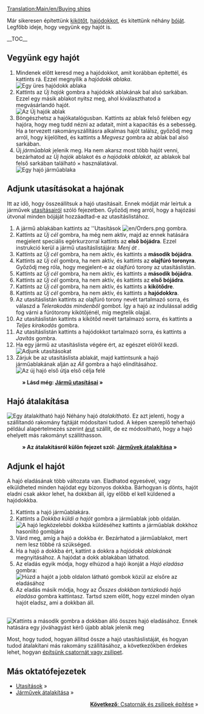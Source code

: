 [[Translation:Main/en/Buying ships]]{{hu/Oktatás}}

Már sikeresen építettünk [[Main/hu/Kikötő építése|kikötőt]], [[Main/hu/Hajódokk építése|hajódokkot]], és kitettünk néhány [[Main/hu/Bója telepítése|bóját]]. Legfőbb ideje, hogy vegyünk egy hajót is.

__TOC__
==Vegyünk egy hajót==
# Mindenek előtt keresd meg a hajódokkot, amit korábban építettél, és kattints rá. Ezzel megnyílik a ''hajódokk ablaka''.<br/>[[File:en/Buying-ships-1.png|none|frame|Egy üres hajódokk ablaka]]
# Kattints az ''Új hajók'' gombra a hajódokk ablakának bal alsó sarkában. Ezzel egy másik ablakot nyitsz meg, ahol kiválaszthatod a megvásárlandó hajót.<br/>[[File:en/Buying-ships-2.png|none|frame|Az ''Új hajók'' ablak]]
# Böngészhetsz a hajókatalógusban. Kattints az ablak felső felében egy hajóra, hogy meg tudd nézni az adatait, mint a kapacitás és a sebesség. Ha a tervezett rakományszállításra alkalmas hajót találsz, győződj meg arról, hogy kijelölted, és kattints a ''Megvesz'' gombra az ablak bal alsó sarkában.
# Új ''járműablak'' jelenik meg. Ha nem akarsz most több hajót venni, bezárhatod az ''Új hajók'' ablakot és ''a hajódokk ablakát'', az ablakok bal felső sarkában található &times; használatával. <br/>[[File:en/Buying-ships-3.png|none|frame|Egy hajó járműablaka]]

==Adjunk utasításokat a hajónak==
Itt az idő, hogy összeállítsuk a hajó utasításait. Ennek módját már leírtuk a járművek [[Main/hu/Utasítások|utasításairól]] szóló fejezetben. Győződj meg arról, hogy a hajózási útvonal minden bójáját hozzáadtad-e az utasításlistához.

#A jármű ablakában kattints az ''Utasítások [[File:en/Orders.png]] gombra.
#Kattints az ''Új cél'' gombra, ha még nem aktív, majd az ennek hatására megjelent speciális egérkurzorral kattints az '''első bójádra'''. Ezzel instrukció kerül a jármű utasításlistájára: ''Menj át <első bója neve>''.
#Kattints az ''Új cél'' gombra, ha nem aktív, és kattints a '''második bójádra'''.
#Kattints az ''Új cél'' gombra, ha nem aktív, és kattints az '''olajfúró toronyra'''. Győződj meg róla, hogy megjelent-e az olajfúró torony az utasításlistán.
#Kattints az ''Új cél'' gombra, ha nem aktív, és kattints a '''második bójádra'''.
#Kattints az ''Új cél'' gombra, ha nem aktív, és kattints az '''első bójádra'''.
#Kattints az ''Új cél'' gombra, ha nem aktív, és kattints a '''kikötődre'''.
#Kattints az ''Új cél'' gombra, ha nem aktív, és kattints a '''hajódokkra'''.
#Az utasításlistán kattints az olajfúró torony nevét tartalmazó sorra, és válaszd a ''Telerakodás mindenből'' gombot. Így a hajó az indulással addig fog várni a fúrótorony kikötőjénél, míg megtelik olajjal.
#Az utasításlistán kattints a kikötőd nevét tartalmazó sorra, és kattints a ''Teljes kirakodás'' gombra.
#Az utasításlistán kattints a hajódokkot tartalmazó sorra, és kattints a ''Javítás'' gombra.
#Ha egy jármű az utasításlista végére ért, az egészet elölről kezdi.<br/>[[File:en/Buying-ships-orders.png|frame|none|Adjunk utasításokat]]
#Zárjuk be az utasításlista ablakát, majd kattintsunk a hajó járműablakának alján az ''Áll'' gombra a hajó elindításához.<br/>[[File:en/Buying-ships-4.png|none|frame|Az új hajó első útja első célja felé]]
:'''&raquo; Lásd még: [[Main/hu/Utasítások|Jármű utasításai]] &raquo;'''

==Hajó átalakítása==
[[File:en/Buying-ships-5.png|left|frame|Egy átalakítható hajó]]
Néhány hajó ''átalakítható''. Ez azt jelenti, hogy a szállítandó rakomány fajtáját módosítani tudod. A képen szereplő teherhajó például alapértelmezés szerint [[Main/hu/Áru|árut]] szállít, de ez módosítható, hogy a hajó ehelyett más rakományt szállíthasson.

:'''&raquo; Az átalakításról külön fejezet szól: [[Main/hu/Járművek átalakítása|Járművek átalakítása]] &raquo;'''

{{en/-}}
==Adjunk el hajót==
A hajó eladásának több változata van. Eladhatod egyesével, vagy elküldheted minden hajódat egy bizonyos dokkba. Bárhogyan is dönts, hajót eladni csak akkor lehet, ha dokkban áll, így előbb el kell küldened a hajódokkba.

# Kattints a hajó járműablakára.
# Kattints a ''Dokkba küldi a hajót'' gombra a járműablak jobb oldalán.<br/>[[File:en/Buying-ships-6.png|none|frame|A hajó legközelebbi dokkba küldéséhez kattints a járműablak dokkhoz hasonlító gombjára]]
# Várd meg, amíg a hajó a dokkba ér. Bezárhatod a járműablakot, mert nem lesz többé rá szükséged.
# Ha a hajó a dokkba ért, kattint a dokkra a ''hajódokk ablakának'' megnyitásához. A hajódat a dokk ablakában láthatod.
# Az eladás egyik módja, hogy elhúzod a hajó ikonját a ''Hajó eladása'' gombra:<br/>[[File:en/Buying-ships-7.png|none|frame|Húzd a hajót a jobb oldalon látható gombok közül az elsőre az eladásához]]
# Az eladás másik módja, hogy az ''Összes dokkban tartózkodó hajó eladása'' gombra kattintasz. Tartsd szem előtt, hogy ezzel minden olyan hajót eladsz, ami a dokkban áll.
<br/>[[File:en/Buying-ships-8.png|none|frame|Kattints a második gombra a dokkban álló összes hajó eladásához.  Ennek hatására egy jóváhagyást kérő újabb ablak jelenik meg]]

Most, hogy tudod, hogyan állítsd össze a hajó utasításlistáját, és hogyan tudod átalakítani más rakomány szállításához, a következőkben érdekes lehet, hogyan [[Main/hu/Csatornák és zsilipek építése|építsünk csatornát vagy zsilipet]].


==Más oktatófejezetek==
*[[Main/hu/Utasítások|Utasítások]] &raquo;
*[[Main/hu/Járművek átalakítása|Járművek átalakítása]] &raquo;

<span style="float: right">[[Main/hu/Csatornák és zsilipek építése|'''Következő''': Csatornák és zsilipek építése]] &raquo;</span>